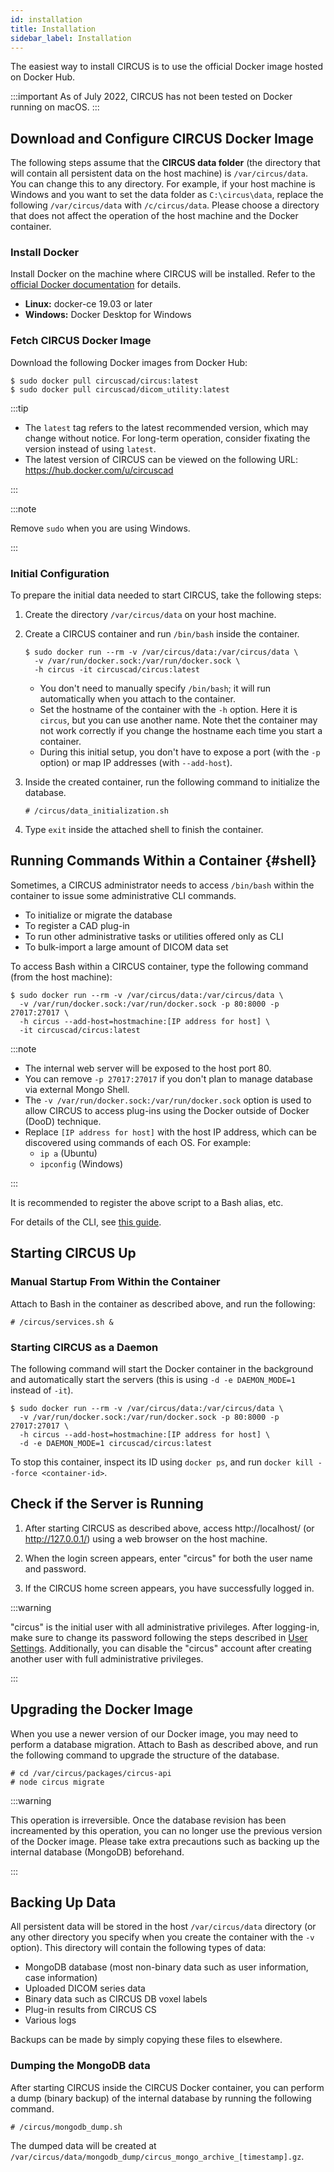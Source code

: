 ```yaml
---
id: installation
title: Installation
sidebar_label: Installation
---
```


The easiest way to install CIRCUS is to use the official Docker image hosted on Docker Hub.

:::important
As of July 2022, CIRCUS has not been tested on Docker running on macOS.
:::

## Download and Configure CIRCUS Docker Image

The following steps assume that the **CIRCUS data folder** (the directory that will contain all persistent data on the host machine) is `/var/circus/data`. You can change this to any directory. For example, if your host machine is Windows and you want to set the data folder as `C:\circus\data`, replace the following `/var/circus/data` with `/c/circus/data`. Please choose a directory that does not affect the operation of the host machine and the Docker container.

### Install Docker

Install Docker on the machine where CIRCUS will be installed. Refer to the [official Docker documentation](https://docs.docker.com/get-docker/) for details.

- **Linux:** docker-ce 19.03 or later
- **Windows:** Docker Desktop for Windows

### Fetch CIRCUS Docker Image

Download the following Docker images from Docker Hub:

```shell-session
$ sudo docker pull circuscad/circus:latest
$ sudo docker pull circuscad/dicom_utility:latest
```

:::tip

- The `latest` tag refers to the latest recommended version, which may change without notice. For long-term operation, consider fixating the version instead of using `latest`.
- The latest version of CIRCUS can be viewed on the following URL: https://hub.docker.com/u/circuscad

:::

:::note

Remove `sudo` when you are using Windows.

:::

### Initial Configuration

To prepare the initial data needed to start CIRCUS, take the following steps:

1. Create the directory `/var/circus/data` on your host machine.

1. Create a CIRCUS container and run `/bin/bash` inside the container.

   ```shell-session
   $ sudo docker run --rm -v /var/circus/data:/var/circus/data \
     -v /var/run/docker.sock:/var/run/docker.sock \
     -h circus -it circuscad/circus:latest
   ```

   - You don't need to manually specify `/bin/bash`; it will run automatically when you attach to the container.
   - Set the hostname of the container with the `-h` option. Here it is `circus`, but you can use another name. Note thet the container may not work correctly if you change the hostname each time you start a container.
   - During this initial setup, you don't have to expose a port (with the `-p` option) or map IP addresses (with `--add-host`).

1. Inside the created container, run the following command to initialize the database.

   ```shell-session title="Inside the container"
   # /circus/data_initialization.sh
   ```

1. Type `exit` inside the attached shell to finish the container.

## Running Commands Within a Container {#shell}

Sometimes, a CIRCUS administrator needs to access `/bin/bash` within the container to issue some administrative CLI commands.

- To initialize or migrate the database
- To register a CAD plug-in
- To run other administrative tasks or utilities offered only as CLI
- To bulk-import a large amount of DICOM data set

To access Bash within a CIRCUS container, type the following command (from the host machine):

```shell-session
$ sudo docker run --rm -v /var/circus/data:/var/circus/data \
  -v /var/run/docker.sock:/var/run/docker.sock -p 80:8000 -p 27017:27017 \
  -h circus --add-host=hostmachine:[IP address for host] \
  -it circuscad/circus:latest
```

:::note

- The internal web server will be exposed to the host port 80.
- You can remove `-p 27017:27017` if you don't plan to manage database via external Mongo Shell.
- The `-v /var/run/docker.sock:/var/run/docker.sock` option is used to allow CIRCUS to access plug-ins using the Docker outside of Docker (DooD) technique.
- Replace `[IP address for host]` with the host IP address, which can be discovered using commands of each OS. For example:
  - `ip a` (Ubuntu)
  - `ipconfig` (Windows)

:::

It is recommended to register the above script to a Bash alias, etc.

For details of the CLI, see [this guide](admin-cli.md).

## Starting CIRCUS Up

### Manual Startup From Within the Container

Attach to Bash in the container as described above, and run the following:

```shell-session title="Inside the container"
# /circus/services.sh &
```

### Starting CIRCUS as a Daemon

The following command will start the Docker container in the background and automatically start the servers (this is using `-d -e DAEMON_MODE=1` instead of `-it`).

```shell-session
$ sudo docker run --rm -v /var/circus/data:/var/circus/data \
  -v /var/run/docker.sock:/var/run/docker.sock -p 80:8000 -p 27017:27017 \
  -h circus --add-host=hostmachine:[IP address for host] \
  -d -e DAEMON_MODE=1 circuscad/circus:latest
```

To stop this container, inspect its ID using `docker ps`, and run `docker kill --force <container-id>`.

## Check if the Server is Running

1. After starting CIRCUS as described above, access http://localhost/ (or http://127.0.0.1/) using a web browser on the host machine.

1. When the login screen appears, enter "circus" for both the user name and password.

1. If the CIRCUS home screen appears, you have successfully logged in.

:::warning

"circus" is the initial user with all administrative privileges. After logging-in, make sure to change its password following the steps described in [User Settings](user-settings.md). Additionally, you can disable the "circus" account after creating another user with full administrative privileges.

:::

## Upgrading the Docker Image

When you use a newer version of our Docker image, you may need to perform a database migration. Attach to Bash as described above, and run the following command to upgrade the structure of the database.

```shell-session title="Inside the container"
# cd /var/circus/packages/circus-api
# node circus migrate
```

:::warning

This operation is irreversible. Once the database revision has been increamented by this operation, you can no longer use the previous version of the Docker image. Please take extra precautions such as backing up the internal database (MongoDB) beforehand.

:::

## Backing Up Data

All persistent data will be stored in the host `/var/circus/data` directory (or any other directory you specify when you create the container with the `-v` option). This directory will contain the following types of data:

- MongoDB database (most non-binary data such as user information, case information)
- Uploaded DICOM series data
- Binary data such as CIRCUS DB voxel labels
- Plug-in results from CIRCUS CS
- Various logs

Backups can be made by simply copying these files to elsewhere.

### Dumping the MongoDB data

After starting CIRCUS inside the CIRCUS Docker container, you can perform a dump (binary backup) of the internal database by running the following command.

```shell-session
# /circus/mongodb_dump.sh
```

The dumped data will be created at `/var/circus/data/mongodb_dump/circus_mongo_archive_[timestamp].gz`.
